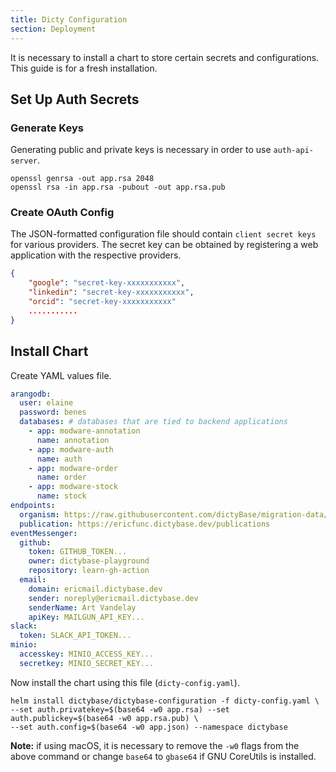 ```yaml
---
title: Dicty Configuration
section: Deployment
---
```


It is necessary to install a chart to store certain secrets and configurations.
This guide is for a fresh installation.

## Set Up Auth Secrets

### Generate Keys

Generating public and private keys is necessary in order to use `auth-api-server`.

```shell
openssl genrsa -out app.rsa 2048
openssl rsa -in app.rsa -pubout -out app.rsa.pub
```

### Create OAuth Config

The JSON-formatted configuration file should contain `client secret keys` for various providers.
The secret key can be obtained by registering a web application with the respective providers.

```json
{
    "google": "secret-key-xxxxxxxxxxx",
    "linkedin": "secret-key-xxxxxxxxxxx",
    "orcid": "secret-key-xxxxxxxxxxx"
    ...........
}
```

## Install Chart

Create YAML values file.

```yaml
arangodb:
  user: elaine
  password: benes
  databases: # databases that are tied to backend applications
    - app: modware-annotation
      name: annotation
    - app: modware-auth
      name: auth
    - app: modware-order
      name: order
    - app: modware-stock
      name: stock
endpoints:
  organism: https://raw.githubusercontent.com/dictyBase/migration-data/master/downloads/organisms-with-citations.dev.json
  publication: https://ericfunc.dictybase.dev/publications
eventMessenger:
  github:
    token: GITHUB_TOKEN...
    owner: dictybase-playground
    repository: learn-gh-action
  email:
    domain: ericmail.dictybase.dev
    sender: noreply@ericmail.dictybase.dev
    senderName: Art Vandelay
    apiKey: MAILGUN_API_KEY...
slack:
  token: SLACK_API_TOKEN...
minio:
  accesskey: MINIO_ACCESS_KEY...
  secretkey: MINIO_SECRET_KEY...
```

Now install the chart using this file (`dicty-config.yaml`).

```shell
helm install dictybase/dictybase-configuration -f dicty-config.yaml \
--set auth.privatekey=$(base64 -w0 app.rsa) --set auth.publickey=$(base64 -w0 app.rsa.pub) \
--set auth.config=$(base64 -w0 app.json) --namespace dictybase
```

**Note:** if using macOS, it is necessary to remove the `-w0` flags from the above command
or change `base64` to `gbase64` if GNU CoreUtils is installed.
